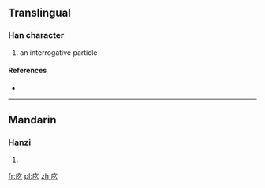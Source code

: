{{also|麼}}
==Translingual==

===Han character===
{{Han char|rn=53|rad=广|as=03|sn=6|four=|canj=戈竹戈 (IHI), X戈竹戈 (XIHI)}}

# an interrogative particle

====References====
* {{Han ref|kx=0343.201|hdz=20873.131|uh=5E85|ud=24197}}

----

==Mandarin==

===Hanzi===
{{cmn-hanzi|pin=[[mo]] ([[mo5]])|wg=mo<sup>5</sup>}}

# {{defn|Mandarin|sort=广03}}

[[fr:庅]]
[[pl:庅]]
[[zh:庅]]